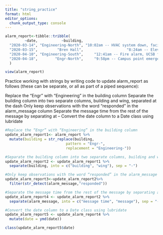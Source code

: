 ```yaml
---
title: "string_practice"
format: html
editor_options: 
  chunk_output_type: console
---
```


```r
alarm_report<-tibble::tribble(
         ~date,           ~building,                                               ~alarm_message,
  "2020-03-14", "Engineering-North", "10:02am -- HVAC system down, facilities management alerted",
  "2020-03-15",         "Bren Hall",                    "8:24am -- Elevator North out of service",
  "2020-04-10", "Engineering-South",     "12:41am -- Fire alarm, UCSB fire responded and cleared",
  "2020-04-18",        "Engr-North",     "9:58pm -- Campus point emergency siren, UCPD responded"
  )

view(alarm_report)
```


Practice working with strings by writing code to update alarm_report as follows (these can be separate, or all as part of a piped sequence):

Replace the “Engr” with “Engineering” in the building column
Separate the building column into two separate columns, building and wing, separated at the dash
Only keep observations with the word “responded” in the alarm_message column
Separate the message time from the rest of the message by separating at --
Convert the date column to a Date class using lubridate

```r
#Replace the “Engr” with “Engineering” in the building column
update_alarm_report1<- alarm_report %>% 
  mutate(building = str_replace(building,
                            pattern = "Engr-",
                            replacement = "Engineering-"))

#Separate the building column into two separate columns, building and wing, separated at the dash
update_alarm_report2 <- update_alarm_report1 %>%
  separate(building, into = c("building", "wing"), sep = "-")

#Only keep observations with the word “responded” in the alarm_message column
update_alarm_report3<-update_alarm_report2%>%
  filter(str_detect(alarm_message,"responded"))

#Separate the message time from the rest of the message by separating at --
update_alarm_report4 <- update_alarm_report2 %>%
  separate(alarm_message, into = c("message time", "message"), sep = "--")

#Convert the date column to a Date class using lubridate
update_alarm_report5 <- update_alarm_report4 %>%
  mutate(date = ymd(date))

class(update_alarm_report5$date)


```

